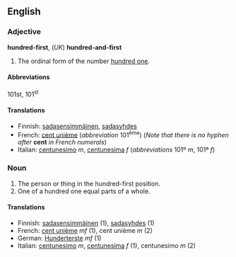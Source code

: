==English==

===Adjective===
'''hundred-first''', (''UK'') '''hundred-and-first'''

# The ordinal form of the number [[hundred one]].

====Abbreviations====
101st, 101<sup>st</sup>

====Translations====

*Finnish: [[sadasensimmäinen]], [[sadasyhdes]]
*French: [[cent unième]] (''abbreviation'' 101<sup>ème</sup>) (''Note that there is no hyphen after'' '''cent''' ''in French numerals'')
*Italian: [[centunesimo]] ''m'', [[centunesima]] ''f'' (''abbreviations'' 101º ''m'', 101ª ''f'')

===Noun===

#The person or thing in the hundred-first position.
#One of a hundred one equal parts of a whole.

====Translations====

*Finnish: [[sadasensimmäinen]] (1), [[sadasyhdes]] (1)
*French: [[cent unième]]  ''mf'' (1), cent unième ''m'' (2)
*German: [[Hunderterste]] ''mf'' (1)
*Italian: [[centunesimo]] ''m'', [[centunesima]] ''f'' (1), centunesimo ''m'' (2)